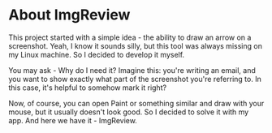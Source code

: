 
# About ImgReview

This project started with a simple idea - the ability to draw an arrow on a screenshot.
Yeah, I know it sounds silly, but this tool was always missing on my Linux machine.
So I decided to develop it myself.

You may ask - Why do I need it?
Imagine this: you're writing an email, and you want to show exactly what part of the screenshot you're referring to.
In this case, it's helpful to somehow mark it right?

Now, of course, you can open Paint or something similar and draw with your mouse, but it usually doesn't look good.
So I decided to solve it with my app.
And here we have it - ImgReview.

<ContentImage
  alt="ImgReview - How it works"
  width={849}
  height={687}
  src="/images/imgreview_functionality.gif"
/>

